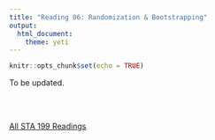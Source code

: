 ```yaml
---
title: "Reading 06: Randomization & Bootstrapping"
output: 
  html_document: 
    theme: yeti
---
```


```r
knitr::opts_chunk$set(echo = TRUE)
```

To be updated. 

<br>
<br>

[All STA 199 Readings](https://www2.stat.duke.edu/courses/Spring19/sta199.001/reading/readings.html)

<!-- ## Due

Wednesday, Mar 28

## Required:

- [OpenIntro - Intro Stat with Randomization and Simulation](https://drive.google.com/file/d/0B-DHaDEbiOGkRHNndUlBaHVmaGM/view):
    - 2.5 Central Limit Theorem
    - 2.6 Normal distribution
    - 2.7 Applying the normal model
    - 2.8 Confidence intervals
-->
    
